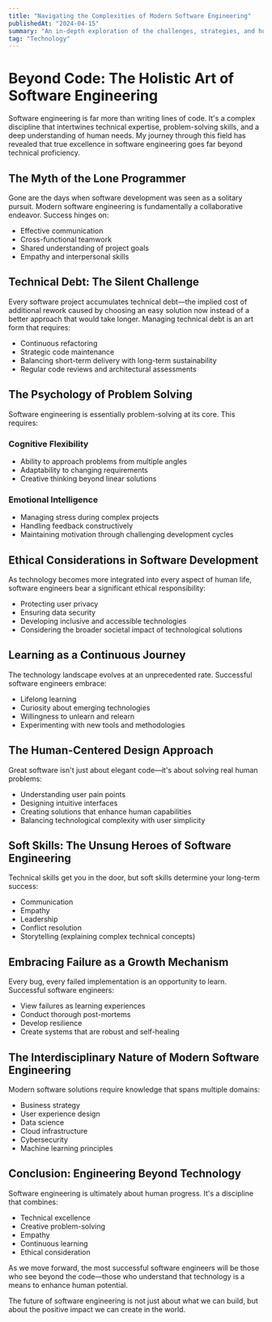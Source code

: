 ```yaml
---
title: "Navigating the Complexities of Modern Software Engineering"
publishedAt: "2024-04-15"
summary: "An in-depth exploration of the challenges, strategies, and human elements that define success in contemporary software development."
tag: "Technology"
---
```


# Beyond Code: The Holistic Art of Software Engineering

Software engineering is far more than writing lines of code. It's a complex discipline that intertwines technical expertise, problem-solving skills, and a deep understanding of human needs. My journey through this field has revealed that true excellence in software engineering goes far beyond technical proficiency.

## The Myth of the Lone Programmer

Gone are the days when software development was seen as a solitary pursuit. Modern software engineering is fundamentally a collaborative endeavor. Success hinges on:

- Effective communication
- Cross-functional teamwork
- Shared understanding of project goals
- Empathy and interpersonal skills

## Technical Debt: The Silent Challenge

Every software project accumulates technical debt—the implied cost of additional rework caused by choosing an easy solution now instead of a better approach that would take longer. Managing technical debt is an art form that requires:

- Continuous refactoring
- Strategic code maintenance
- Balancing short-term delivery with long-term sustainability
- Regular code reviews and architectural assessments

## The Psychology of Problem Solving

Software engineering is essentially problem-solving at its core. This requires:

### Cognitive Flexibility
- Ability to approach problems from multiple angles
- Adaptability to changing requirements
- Creative thinking beyond linear solutions

### Emotional Intelligence
- Managing stress during complex projects
- Handling feedback constructively
- Maintaining motivation through challenging development cycles

## Ethical Considerations in Software Development

As technology becomes more integrated into every aspect of human life, software engineers bear a significant ethical responsibility:

- Protecting user privacy
- Ensuring data security
- Developing inclusive and accessible technologies
- Considering the broader societal impact of technological solutions

## Learning as a Continuous Journey

The technology landscape evolves at an unprecedented rate. Successful software engineers embrace:

- Lifelong learning
- Curiosity about emerging technologies
- Willingness to unlearn and relearn
- Experimenting with new tools and methodologies

## The Human-Centered Design Approach

Great software isn't just about elegant code—it's about solving real human problems:

- Understanding user pain points
- Designing intuitive interfaces
- Creating solutions that enhance human capabilities
- Balancing technological complexity with user simplicity

## Soft Skills: The Unsung Heroes of Software Engineering

Technical skills get you in the door, but soft skills determine your long-term success:

- Communication
- Empathy
- Leadership
- Conflict resolution
- Storytelling (explaining complex technical concepts)

## Embracing Failure as a Growth Mechanism

Every bug, every failed implementation is an opportunity to learn. Successful software engineers:

- View failures as learning experiences
- Conduct thorough post-mortems
- Develop resilience
- Create systems that are robust and self-healing

## The Interdisciplinary Nature of Modern Software Engineering

Modern software solutions require knowledge that spans multiple domains:

- Business strategy
- User experience design
- Data science
- Cloud infrastructure
- Cybersecurity
- Machine learning principles

## Conclusion: Engineering Beyond Technology

Software engineering is ultimately about human progress. It's a discipline that combines:
- Technical excellence
- Creative problem-solving
- Empathy
- Continuous learning
- Ethical consideration

As we move forward, the most successful software engineers will be those who see beyond the code—those who understand that technology is a means to enhance human potential.

The future of software engineering is not just about what we can build, but about the positive impact we can create in the world.